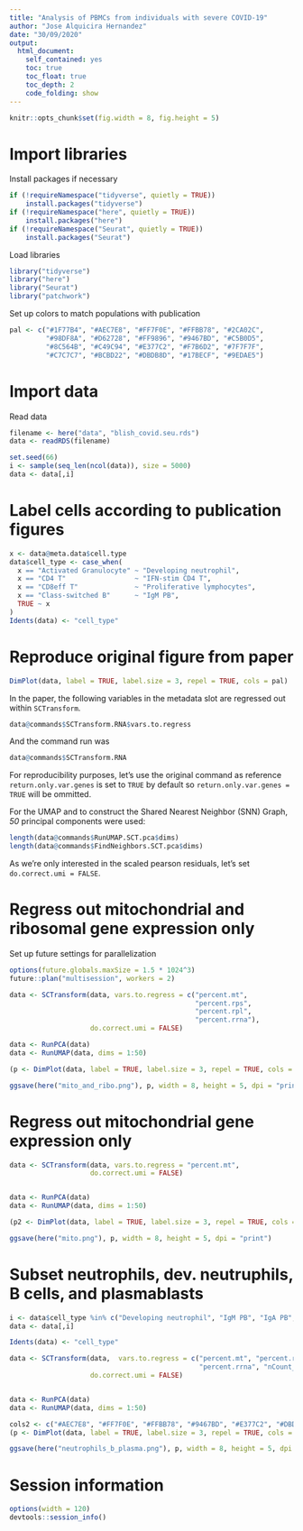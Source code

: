 ```yaml
---
title: "Analysis of PBMCs from individuals with severe COVID-19"
author: "Jose Alquicira Hernandez"
date: "30/09/2020"
output: 
  html_document:
    self_contained: yes
    toc: true
    toc_float: true
    toc_depth: 2
    code_folding: show
---
```


```r
knitr::opts_chunk$set(fig.width = 8, fig.height = 5)
```

# Import libraries

Install packages if necessary

```r
if (!requireNamespace("tidyverse", quietly = TRUE))
    install.packages("tidyverse")
if (!requireNamespace("here", quietly = TRUE))
    install.packages("here")
if (!requireNamespace("Seurat", quietly = TRUE))
    install.packages("Seurat")
```

Load libraries

```r
library("tidyverse")
library("here")
library("Seurat")
library("patchwork")
```

Set up colors to match populations with publication

```r
pal <- c("#1F77B4", "#AEC7E8", "#FF7F0E", "#FFBB78", "#2CA02C",
         "#98DF8A", "#D62728", "#FF9896", "#9467BD", "#C5B0D5",
         "#8C564B", "#C49C94", "#E377C2", "#F7B6D2", "#7F7F7F",
         "#C7C7C7", "#BCBD22", "#DBDB8D", "#17BECF", "#9EDAE5")
```

# Import data

Read data

```r
filename <- here("data", "blish_covid.seu.rds")
data <- readRDS(filename)
```


```r
set.seed(66)
i <- sample(seq_len(ncol(data)), size = 5000)
data <- data[,i]
```


# Label cells according to publication figures

```r
x <- data@meta.data$cell.type 
data$cell_type <- case_when(
  x == "Activated Granulocyte" ~ "Developing neutrophil",
  x == "CD4 T"                 ~ "IFN-stim CD4 T",
  x == "CD8eff T"              ~ "Proliferative lymphocytes",
  x == "Class-switched B"      ~ "IgM PB",
  TRUE ~ x
)
Idents(data) <- "cell_type"
```

# Reproduce original figure from paper

```r
DimPlot(data, label = TRUE, label.size = 3, repel = TRUE, cols = pal)
```

In the paper, the following variables in the metadata slot are regressed out
within `SCTransform`.

```r
data@commands$SCTransform.RNA$vars.to.regress
```

And the command run was

```r
data@commands$SCTransform.RNA
```

For reproducibility purposes, let's use the original command as reference
`return.only.var.genes` is set to `TRUE` by default so 
`return.only.var.genes = TRUE` will be ommitted.

For the UMAP and to construct the Shared Nearest Neighbor (SNN) Graph, *50* 
principal components were used:


```r
length(data@commands$RunUMAP.SCT.pca$dims)
length(data@commands$FindNeighbors.SCT.pca$dims)
```

As we're only interested in the scaled pearson residuals, let's set
`do.correct.umi = FALSE`.


# Regress out mitochondrial and ribosomal gene expression only

Set up future settings for parallelization

```r
options(future.globals.maxSize = 1.5 * 1024^3)
future::plan("multisession", workers = 2)
```


```r
data <- SCTransform(data, vars.to.regress = c("percent.mt", 
                                              "percent.rps", 
                                              "percent.rpl", 
                                              "percent.rrna"), 
                    do.correct.umi = FALSE)

data <- RunPCA(data)
data <- RunUMAP(data, dims = 1:50)
```

```r
(p <- DimPlot(data, label = TRUE, label.size = 3, repel = TRUE, cols = pal))
```

```r
ggsave(here("mito_and_ribo.png"), p, width = 8, height = 5, dpi = "print")
```


# Regress out mitochondrial gene expression only


```r
data <- SCTransform(data, vars.to.regress = "percent.mt", 
                    do.correct.umi = FALSE)


data <- RunPCA(data)
data <- RunUMAP(data, dims = 1:50)
```

```r
(p2 <- DimPlot(data, label = TRUE, label.size = 3, repel = TRUE, cols = pal))
```

```r
ggsave(here("mito.png"), p, width = 8, height = 5, dpi = "print")
```


# Subset neutrophils, dev. neutruphils, B cells, and plasmablasts


```r
i <- data$cell_type %in% c("Developing neutrophil", "IgM PB", "IgA PB", "IgG PB", "Neutrophil", "B")
data <- data[,i]

Idents(data) <- "cell_type"

data <- SCTransform(data,  vars.to.regress = c("percent.mt", "percent.rps", "percent.rpl",
                                               "percent.rrna", "nCount_RNA", "nFeature_RNA"),
                    do.correct.umi = FALSE)


data <- RunPCA(data)
data <- RunUMAP(data, dims = 1:50)
```


```r
cols2 <- c("#AEC7E8", "#FF7F0E", "#FFBB78", "#9467BD", "#E377C2", "#DBDB8D")
(p <- DimPlot(data, label = TRUE, label.size = 3, repel = TRUE, cols = cols2))
```

```r
ggsave(here("neutrophils_b_plasma.png"), p, width = 8, height = 5, dpi = "print")
```


# Session information

```r
options(width = 120)
devtools::session_info()
```

